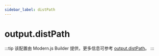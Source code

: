 ```yaml
---
sidebar_label: distPath
---
```


# output.distPath

:::tip
该配置由 Modern.js Builder 提供，更多信息可参考 [output.distPath](https://modernjs.dev/builder/api/config-output.html#output-distpath)。
:::


<Main />
